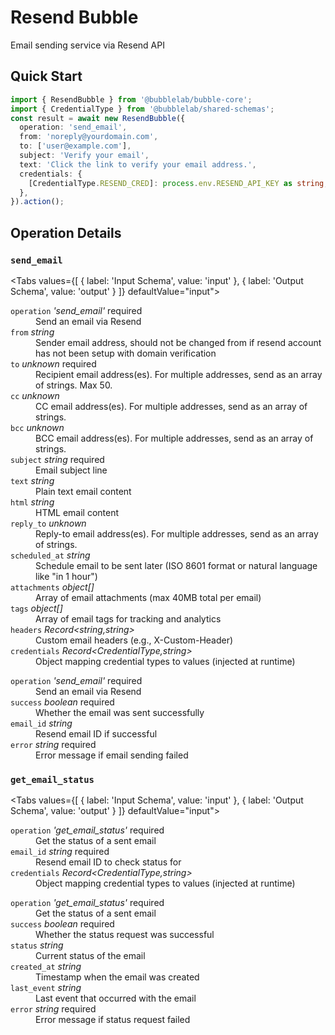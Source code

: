 # Resend Bubble

Email sending service via Resend API


## Quick Start

```typescript
import { ResendBubble } from '@bubblelab/bubble-core';
import { CredentialType } from '@bubblelab/shared-schemas';
const result = await new ResendBubble({
  operation: 'send_email',
  from: 'noreply@yourdomain.com',
  to: ['user@example.com'],
  subject: 'Verify your email',
  text: 'Click the link to verify your email address.',
  credentials: {
    [CredentialType.RESEND_CRED]: process.env.RESEND_API_KEY as string,
  },
}).action();
```

## Operation Details

### `send_email`

<Tabs values={[
  { label: 'Input Schema', value: 'input' },
  { label: 'Output Schema', value: 'output' }
]} defaultValue="input">
  <TabItem value="input">

<div className="schema-card">
<dl>
  <dt><code>operation</code> <em>'send_email'</em> <span style={{color:'#d32f2f',fontWeight:600}}>required</span></dt>
  <dd>Send an email via Resend</dd>

  <dt><code>from</code> <em>string</em> </dt>
  <dd>Sender email address, should not be changed from <welcome@hello.bubblelab.ai> if resend account has not been setup with domain verification</dd>

  <dt><code>to</code> <em>unknown</em> <span style={{color:'#d32f2f',fontWeight:600}}>required</span></dt>
  <dd>Recipient email address(es). For multiple addresses, send as an array of strings. Max 50.</dd>

  <dt><code>cc</code> <em>unknown</em> </dt>
  <dd>CC email address(es). For multiple addresses, send as an array of strings.</dd>

  <dt><code>bcc</code> <em>unknown</em> </dt>
  <dd>BCC email address(es). For multiple addresses, send as an array of strings.</dd>

  <dt><code>subject</code> <em>string</em> <span style={{color:'#d32f2f',fontWeight:600}}>required</span></dt>
  <dd>Email subject line</dd>

  <dt><code>text</code> <em>string</em> </dt>
  <dd>Plain text email content</dd>

  <dt><code>html</code> <em>string</em> </dt>
  <dd>HTML email content</dd>

  <dt><code>reply_to</code> <em>unknown</em> </dt>
  <dd>Reply-to email address(es). For multiple addresses, send as an array of strings.</dd>

  <dt><code>scheduled_at</code> <em>string</em> </dt>
  <dd>Schedule email to be sent later (ISO 8601 format or natural language like "in 1 hour")</dd>

  <dt><code>attachments</code> <em>object[]</em> </dt>
  <dd>Array of email attachments (max 40MB total per email)</dd>

  <dt><code>tags</code> <em>object[]</em> </dt>
  <dd>Array of email tags for tracking and analytics</dd>

  <dt><code>headers</code> <em>Record&lt;string,string&gt;</em> </dt>
  <dd>Custom email headers (e.g., X-Custom-Header)</dd>

  <dt><code>credentials</code> <em>Record&lt;CredentialType,string&gt;</em> </dt>
  <dd>Object mapping credential types to values (injected at runtime)</dd>
</dl>

</div>

  </TabItem>
  <TabItem value="output">

<div className="schema-card">
<dl>
  <dt><code>operation</code> <em>'send_email'</em> <span style={{color:'#d32f2f',fontWeight:600}}>required</span></dt>
  <dd>Send an email via Resend</dd>

  <dt><code>success</code> <em>boolean</em> <span style={{color:'#d32f2f',fontWeight:600}}>required</span></dt>
  <dd>Whether the email was sent successfully</dd>

  <dt><code>email_id</code> <em>string</em> </dt>
  <dd>Resend email ID if successful</dd>

  <dt><code>error</code> <em>string</em> <span style={{color:'#d32f2f',fontWeight:600}}>required</span></dt>
  <dd>Error message if email sending failed</dd>
</dl>

</div>

  </TabItem>
</Tabs>

### `get_email_status`

<Tabs values={[
  { label: 'Input Schema', value: 'input' },
  { label: 'Output Schema', value: 'output' }
]} defaultValue="input">
  <TabItem value="input">

<div className="schema-card">
<dl>
  <dt><code>operation</code> <em>'get_email_status'</em> <span style={{color:'#d32f2f',fontWeight:600}}>required</span></dt>
  <dd>Get the status of a sent email</dd>

  <dt><code>email_id</code> <em>string</em> <span style={{color:'#d32f2f',fontWeight:600}}>required</span></dt>
  <dd>Resend email ID to check status for</dd>

  <dt><code>credentials</code> <em>Record&lt;CredentialType,string&gt;</em> </dt>
  <dd>Object mapping credential types to values (injected at runtime)</dd>
</dl>

</div>

  </TabItem>
  <TabItem value="output">

<div className="schema-card">
<dl>
  <dt><code>operation</code> <em>'get_email_status'</em> <span style={{color:'#d32f2f',fontWeight:600}}>required</span></dt>
  <dd>Get the status of a sent email</dd>

  <dt><code>success</code> <em>boolean</em> <span style={{color:'#d32f2f',fontWeight:600}}>required</span></dt>
  <dd>Whether the status request was successful</dd>

  <dt><code>status</code> <em>string</em> </dt>
  <dd>Current status of the email</dd>

  <dt><code>created_at</code> <em>string</em> </dt>
  <dd>Timestamp when the email was created</dd>

  <dt><code>last_event</code> <em>string</em> </dt>
  <dd>Last event that occurred with the email</dd>

  <dt><code>error</code> <em>string</em> <span style={{color:'#d32f2f',fontWeight:600}}>required</span></dt>
  <dd>Error message if status request failed</dd>
</dl>

</div>

  </TabItem>
</Tabs>

